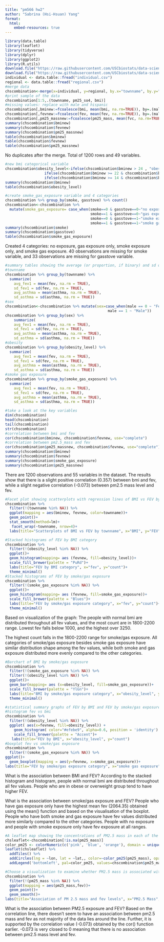 ```yaml
---
title: "pm566 hw2"
author: "Sabrina (Hsi-Hsuan) Yang"
format: 
  html:
    embed-resources: true
---
```


```r
library(data.table)
library(leaflet)
library(tidyverse)
library(dplyr)
library(ggplot2)
library(R.utils)
download.file("https://raw.githubusercontent.com/USCbiostats/data-science-data/master/01_chs/chs_individual.csv", destfile= "individual.csv")
download.file("https://raw.githubusercontent.com/USCbiostats/data-science-data/master/01_chs/chs_regional.csv", destfile = "regional.csv")
individual <- data.table::fread("individual.csv")
regional <- data.table::fread("regional.csv")
#merge data
chscombination<-merge(x=individual, y=regional, by.x="townname", by.y="townname", all.x=TRUE, all.y=TRUE)
#print sample of the data
chscombination[1:5,.(townname, pm25_so4, bmi)]
#missing values: replace with male and hispanic
chscombination[,bminew:=fcoalesce(bmi, mean(bmi, na.rm=TRUE)), by=.(male, hispanic)]
chscombination[,fevnew:=fcoalesce(fev, mean(fev, na.rm=TRUE)), by=.(male, hispanic)]
chscombination[,pm25_massnew:=fcoalesce(pm25_mass, mean(fvc, na.rm=TRUE)), by=.(male, hispanic)]
summary(chscombination$bminew)
summary(chscombination$fevnew)
summary(chscombination$pm25_massnew)
table(chscombination$bminew)
table(chscombination$fevnew)
table(chscombination$pm25_massnew)
```

No duplicates after the merge. Total of 1200 rows and 49 variables.

```r
#new bmi categorical variable
chscombination$obesity_level<-ifelse(chscombination$bminew > 24 , "obese",
                  ifelse(chscombination$bminew >= 22 & chscombination$bmi <= 24, "overweight",
                  ifelse(chscombination$bminew >= 14 & chscombination$bmi <22, "normal", "underweight" )))
summary(chscombination$bminew)
table(chscombination$obesity_level)
```

```r
#create smoke_gas_exposure variable and 4 categories
chscombination %>% group_by(smoke, gasstove) %>% count()
chscombination<-chscombination %>%
  mutate(smoke_gas_exposure= case_when(smoke==0 & gasstove==0~"no exposure",
                                       smoke==1 & gasstove==0~"gas exposure only", 
                                       smoke==0 & gasstove==1~"smoke exposure only",
                                       smoke==1 & gasstove==1~"smoke gas exposure"))
summary(chscombination$smoke)
summary(chscombination$gasstove)
table(chscombination$smoke_gas_exposure)
```

Created 4 categories: no exposure, gas exposure only, smoke exposure only, and smoke gas exposure. 40 observations are missing for smoke variable, and 33 observations are missing for gasstove variable.

```r
#summary tables showing the average (or proportion, if binary) and sd of “Forced expiratory volume in 1 second (ml)” and asthma indicator by town, sex, obesity level, and “smoke_gas_exposure.”
#townname
chscombination %>% group_by(townname) %>%
  summarize(
    avg_fev1 = mean(fev, na.rm = TRUE),
    sd_fev1 = sd(fev, na.rm = TRUE),
    avg_asthma = mean(asthma, na.rm = TRUE),
    sd_asthma = sd(asthma, na.rm = TRUE))
#sex
chscombination<-chscombination %>% mutate(sex=case_when(male == 0 ~ "Female",
                                               male == 1 ~ "Male"))
chscombination %>% group_by(sex) %>%
    summarize(
    avg_fev1 = mean(fev, na.rm = TRUE),
    sd_fev1 = sd(fev, na.rm = TRUE),
    avg_asthma = mean(asthma, na.rm = TRUE),
    sd_asthma = sd(asthma, na.rm = TRUE))
#obesity
chscombination %>% group_by(obesity_level) %>%
  summarize(
    avg_fev1 = mean(fev, na.rm = TRUE),
    sd_fev1 = sd(fev, na.rm = TRUE),
    avg_asthma = mean(asthma, na.rm = TRUE),
    sd_asthma = sd(asthma, na.rm = TRUE))
#smoke gas exposure
chscombination %>% group_by(smoke_gas_exposure) %>%
  summarize(
    avg_fev1 = mean(fev, na.rm = TRUE),
    sd_fev1 = sd(fev, na.rm = TRUE),
    avg_asthma = mean(asthma, na.rm = TRUE),
    sd_asthma = sd(asthma, na.rm = TRUE))
```

```r
#take a look at the key variables
dim(chscombination)
head(chscombination)
tail(chscombination)
str(chscombination)
#correlation between bmi and fev
cor(chscombination$bminew, chscombination$fevnew, use="complete")
#correlation between pm2.5_mass and fev
cor(chscombination$pm25_massnew, chscombination$fevnew, use="complete")
summary(chscombination$bminew)
summary(chscombination$fevnew)
summary(chscombination$smoke_gas_exposure)
summary(chscombination$pm25_massnew)
```

There are 1200 observations and 55 variables in the dataset. The results show that there is a slight positive correlation (0.357) between bmi and fev, while a slight negative correlation (-0.073) between pm2.5 mass level and fev.

```r
#Facet plot showing scatterplots with regression lines of BMI vs FEV by “townname”
chscombination %>%
  filter(!(townname %in% NA)) %>%
  ggplot(mapping = aes(bminew, fevnew, color=townname))+
  geom_point()+
  stat_smooth(method=lm)+
   facet_wrap(~townname, nrow=4)+
  labs(title="Scatterplots of BMI vs FEV by townname", x="BMI", y="FEV")
```

```r
#Stacked histograms of FEV by BMI category
chscombination %>% 
  filter(!(obesity_level %in% NA)) %>%
  ggplot()+
  geom_histogram(mapping= aes (fevnew, fill=obesity_level))+
  scale_fill_brewer(palette = "PuRd")+
  labs(title="FEV by BMI category", x="fev", y="count")+
  theme_minimal()
#Stacked histograms of FEV by smoke/gas exposure
chscombination %>% 
  filter(!(smoke_gas_exposure %in% NA)) %>%
  ggplot()+
  geom_histogram(mapping= aes (fevnew, fill=smoke_gas_exposure))+
  scale_fill_brewer(palette = "Blues")+
  labs(title="FEV by smoke/gas exposure category", x="fev", y="count")+
  theme_minimal()
```
Based on visualization of the graph: 
The people with normal bmi are distributed throughout all fev values, and the most count are in 1800-2200 range. Lowest fev falls below 1000, and the highest over 3250.

The highest count falls in the 1800-2200 range for smoke/gas exposure. All categories of smoke/gas exposure besides smoke gas exposure have similar distribution shape among the fev values, while both smoke and gas exposure distributed more evenly compared to the other categories. 

```r
#Barchart of BMI by smoke/gas exposure
chscombination %>% 
  filter(!(smoke_gas_exposure %in% NA)) %>%
  filter(!(obesity_level %in% NA)) %>%
  ggplot()+
  geom_bar(mapping= aes (x=obesity_level, fill=smoke_gas_exposure))+
  scale_fill_brewer(palette = "YlGn")+
  labs(title="BMI by smoke/gas exposure category", x="obesity_level", y="count")+
  theme_minimal()
```

```r
#statistical summary graphs of FEV by BMI and FEV by smoke/gas exposure category
#histogram fev vs bmi
chscombination %>%
  filter(!(obesity_level %in% NA)) %>%
  ggplot( aes(x=fevnew, fill=obesity_level)) +
    geom_histogram( color="#efebe9", alpha=0.6, position = 'identity') +
    scale_fill_brewer(palette = "Accent")+
   labs(title="FEV by BMI", x="obesity_level", y="count") 
#boxplot fev vs smoke/gas exposure
chscombination %>% 
  filter(!(smoke_gas_exposure %in% NA)) %>%
ggplot()+
  geom_boxplot(mapping = aes(y=fevnew, x=smoke_gas_exposure))+
labs(title="FEV by smoke/gas exposure category", x="smoke gas exposure", y="FEV")
```
What is the association between BMI and FEV?
According to the stacked histogram and histogram, people with normal bmi are distributed throughout all fev values. People who are in obese or overweight group tend to have higher FEV.

What is the association between smoke/gas exposure and FEV?
People who have gas exposure only have the highest mean fev (2064.35) obtained using the mean() function and based on the visualisation of the boxplot. People who have both smoke and gas exposure have fev values distributed more similarly compared to the other categories. People with no exposure and people with smoke exposure only have fev exposure at all ranges. 

```r
#A leaflet map showing the concentrations of PM2.5 mass in each of the CHS communities
chsleaflet<-chscombination[!is.na(pm25_mass)]
color_pm25 <- colorNumeric(c('pink', 'blue', 'orange'), domain = unique(chscombination$pm25_mass))
leaflet(chsleaflet) %>%
  addTiles() %>% 
  addCircles(lng = ~lon, lat = ~lat,, color=~color_pm25(pm25_mass), opacity=1, fillOpacity = 1, radius=500) %>%
  addLegend('bottomleft', pal=color_pm25, values=chscombination$pm25_mass, title="PM 2.5 mass map", opacity=1)
```

```r
#Choose a visualization to examine whether PM2.5 mass is associated with FEV
chscombination %>% 
  filter(!(pm25_mass %in% NA)) %>%
  ggplot(mapping = aes(pm25_mass,fev))+
  geom_point()+
  geom_smooth()+
labs(title="Association of PM 2.5 mass and fev levels", x="PM2.5 Mass", y="FEV")
```
What is the association between PM2.5 exposure and FEV?
Based on the correlation line, there doesn't seem to have an association between pm2.5 mass and fev as not majority of the data lies around the line. Further, it is supported by the correlation value (-0.073) obtained by the cor() function earlier. -0.073 is very closed to 0 meaning that there is no association between pm2.5 mass level and fev.
